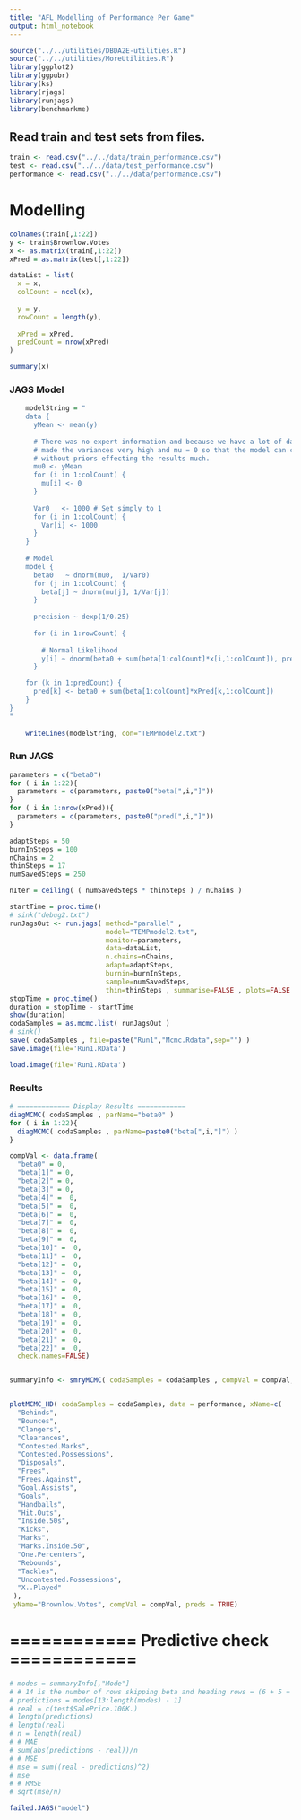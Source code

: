 ---
title: "AFL Modelling of Performance Per Game"
output: html_notebook
---
```{r}
source("../../utilities/DBDA2E-utilities.R")
source("../../utilities/MoreUtilities.R")
library(ggplot2)
library(ggpubr)
library(ks)
library(rjags)
library(runjags)
library(benchmarkme)
```

## Read train and test sets from files.
```{r}
train <- read.csv("../../data/train_performance.csv")
test <- read.csv("../../data/test_performance.csv")
performance <- read.csv("../../data/performance.csv")
```

# Modelling
```{r}
colnames(train[,1:22])
y <- train$Brownlow.Votes
x <- as.matrix(train[,1:22])
xPred = as.matrix(test[,1:22])

dataList = list(
  x = x,
  colCount = ncol(x), 
  
  y = y,
  rowCount = length(y),
  
  xPred = xPred,
  predCount = nrow(xPred)
)

summary(x)
```



### JAGS Model
```{r}
	modelString = "
	data {
	  yMean <- mean(y)
	  
	  # There was no expert information and because we have a lot of data, we 
	  # made the variances very high and mu = 0 so that the model can converge 
	  # without priors effecting the results much.
	  mu0 <- yMean
	  for (i in 1:colCount) {
	    mu[i] <- 0
	  }
	  
	  Var0   <- 1000 # Set simply to 1
	  for (i in 1:colCount) {
	    Var[i] <- 1000
	  }
	}
	
	# Model
	model {
	  beta0   ~ dnorm(mu0,  1/Var0)
	  for (j in 1:colCount) {
	    beta[j] ~ dnorm(mu[j], 1/Var[j])
	  }
	  
	  precision ~ dexp(1/0.25) 
	  
	  for (i in 1:rowCount) {
	  
	    # Normal Likelihood
	    y[i] ~ dnorm(beta0 + sum(beta[1:colCount]*x[i,1:colCount]), precision)
	  }

    for (k in 1:predCount) {
      pred[k] <- beta0 + sum(beta[1:colCount]*xPred[k,1:colCount])
    }
}
"
	
	writeLines(modelString, con="TEMPmodel2.txt")
```
### Run JAGS
```{r}

parameters = c("beta0")
for ( i in 1:22){
  parameters = c(parameters, paste0("beta[",i,"]"))
}
for ( i in 1:nrow(xPred)){
  parameters = c(parameters, paste0("pred[",i,"]"))
}

adaptSteps = 50
burnInSteps = 100
nChains = 2
thinSteps = 17
numSavedSteps = 250

nIter = ceiling( ( numSavedSteps * thinSteps ) / nChains )

startTime = proc.time()
# sink("debug2.txt")
runJagsOut <- run.jags( method="parallel" ,
                        model="TEMPmodel2.txt",
                        monitor=parameters,
                        data=dataList,
                        n.chains=nChains,
                        adapt=adaptSteps,
                        burnin=burnInSteps,
                        sample=numSavedSteps,
                        thin=thinSteps , summarise=FALSE , plots=FALSE )
stopTime = proc.time()
duration = stopTime - startTime
show(duration)
codaSamples = as.mcmc.list( runJagsOut )
# sink()
save( codaSamples , file=paste("Run1","Mcmc.Rdata",sep="") )
save.image(file='Run1.RData')
```
```{r}
load.image(file='Run1.RData')
```
### Results
```{r}

# ============= Display Results ============
diagMCMC( codaSamples , parName="beta0" )
for ( i in 1:22){
  diagMCMC( codaSamples , parName=paste0("beta[",i,"]") )
}

compVal <- data.frame(
  "beta0" = 0, 
  "beta[1]" = 0,
  "beta[2]" = 0, 
  "beta[3]" = 0, 
  "beta[4]" =  0, 
  "beta[5]" =  0,
  "beta[6]" =  0,
  "beta[7]" =  0,
  "beta[8]" =  0,
  "beta[9]" =  0,
  "beta[10]" =  0,
  "beta[11]" =  0,
  "beta[12]" =  0,
  "beta[13]" =  0,
  "beta[14]" =  0,
  "beta[15]" =  0,
  "beta[16]" =  0,
  "beta[17]" =  0,
  "beta[18]" =  0,
  "beta[19]" =  0,
  "beta[20]" =  0,
  "beta[21]" =  0,
  "beta[22]" =  0,
  check.names=FALSE)


summaryInfo <- smryMCMC( codaSamples = codaSamples , compVal = compVal, saveName="SummaryInfo" )


plotMCMC_HD( codaSamples = codaSamples, data = performance, xName=c(
  "Behinds",
  "Bounces",
  "Clangers",
  "Clearances",
  "Contested.Marks",
  "Contested.Possessions",
  "Disposals",
  "Frees",
  "Frees.Against",
  "Goal.Assists",
  "Goals",
  "Handballs",
  "Hit.Outs",
  "Inside.50s",
  "Kicks",
  "Marks",
  "Marks.Inside.50",
  "One.Percenters",
  "Rebounds",
  "Tackles",
  "Uncontested.Possessions",
  "X..Played"
 ),
 yName="Brownlow.Votes", compVal = compVal, preds = TRUE)

```

# ============ Predictive check ============
```{r}
# modes = summaryInfo[,"Mode"]
# # 14 is the number of rows skipping beta and heading rows = (6 + 5 + 2)
# predictions = modes[13:length(modes) - 1]
# real = c(test$SalePrice.100K.)
# length(predictions)
# length(real)
# n = length(real)
# # MAE
# sum(abs(predictions - real))/n
# # MSE
# mse = sum((real - predictions)^2)
# mse
# # RMSE
# sqrt(mse/n)

failed.JAGS("model")
```
